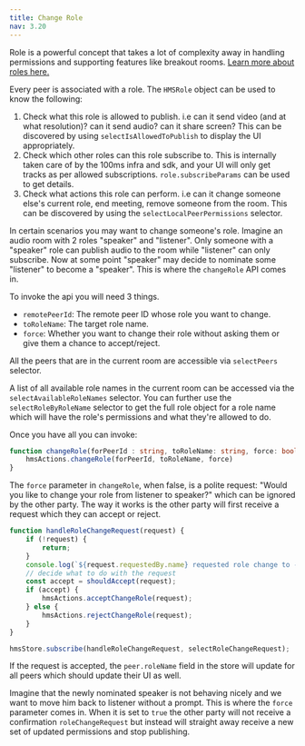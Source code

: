```yaml
---
title: Change Role
nav: 3.20
---
```


Role is a powerful concept that takes a lot of complexity away in handling permissions and supporting features like breakout rooms. [Learn more about roles here.](../foundation/Roles-and-tempates)

Every peer is associated with a role. The `HMSRole` object can be used to know the following:

1. Check what this role is allowed to publish. i.e can it send video (and at what resolution)? can it send audio? can it share screen? This can be discovered by using `selectIsAllowedToPublish` to display the UI appropriately.
2. Check which other roles can this role subscribe to. This is internally taken care of by the 100ms infra and sdk, and your UI will only get tracks as per allowed subscriptions. `role.subscribeParams` can be used to get details.
3. Check what actions this role can perform. i.e can it change someone else's current role, end meeting, remove someone from the room. This can be discovered by using the `selectLocalPeerPermissions` selector.

In certain scenarios you may want to change someone's role. Imagine an audio room with 2 roles "speaker" and "listener". Only someone with a "speaker" role can publish audio to the room while "listener" can only subscribe. Now at some point "speaker" may decide to nominate some "listener" to become a "speaker". This is where the `changeRole` API comes in.

To invoke the api you will need 3 things.
- `remotePeerId`: The remote peer ID whose role you want to change.
- `toRoleName`: The target role name. 
- `force`: Whether you want to change their role without asking them or give them a chance to accept/reject.

All the peers that are in the current room are accessible via `selectPeers` selector.

A list of all available role names in the current room can be accessed via the `selectAvailableRoleNames` selector. You can further use the `selectRoleByRoleName`
selector to get the full role object for a role name which will have the role's permissions and what they're allowed to do.

Once you have all you can invoke:

```ts
function changeRole(forPeerId : string, toRoleName: string, force: boolean) {
    hmsActions.changeRole(forPeerId, toRoleName, force)
}
```

The `force` parameter in `changeRole`, when false, is a polite request: "Would you like to change your role from listener to speaker?" which can be ignored by the other party. 
The way it works is the other party will first receive a request which they can accept or reject.

```js
function handleRoleChangeRequest(request) {
    if (!request) {
        return;
    }
    console.log(`${request.requestedBy.name} requested role change to - ${request.role.name}`)
    // decide what to do with the request
    const accept = shouldAccept(request);
    if (accept) {
        hmsActions.acceptChangeRole(request);
    } else {
        hmsActions.rejectChangeRole(request);
    }
}

hmsStore.subscribe(handleRoleChangeRequest, selectRoleChangeRequest);
```

If the request is accepted, the `peer.roleName` field in the store will update for all peers which should update their UI as well.

Imagine that the newly nominated speaker is not behaving nicely and we want to move him back to listener without a prompt. 
This is where the `force` parameter comes in. When it is set to `true` the other party will not receive a confirmation `roleChangeRequest` 
but instead will straight away receive a new set of updated permissions and stop publishing.
